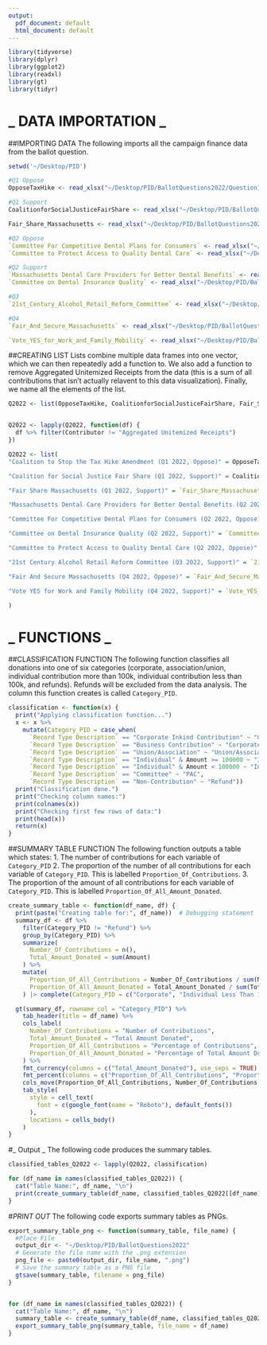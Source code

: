 ```yaml
---
output:
  pdf_document: default
  html_document: default
---
```


```r
library(tidyverse)
library(dplyr)
library(ggplot2)
library(readxl)
library(gt)
library(tidyr)
```

# _ DATA IMPORTATION _

##IMPORTING DATA
The following imports all the campaign finance data from the ballot question. 
```r
setwd('~/Desktop/PID')

#Q1 Oppose
OpposeTaxHike <- read_xlsx("~/Desktop/PID/BallotQuestions2022/Question1/Coalition_to_Stop_the_Tax_Hike_Amendment.xlsx")

#Q1 Support
CoalitionforSocialJusticeFairShare <- read_xlsx("~/Desktop/PID/BallotQuestions2022/Question1/CoalitionforSocialJusticeFairShare.xlsx")

Fair_Share_Massachusetts <- read_xlsx("~/Desktop/PID/BallotQuestions2022/Question1/Fair_Share_Massachusetts.xlsx") 

#Q2 Oppose
`Committee For Competitive Dental Plans for Consumers` <- read_xlsx("~/Desktop/PID/BallotQuestions2022/Question2/Committee For Competitive Dental Plans for Consumers.xlsx")
`Committee to Protect Access to Quality Dental Care` <- read_xlsx("~/Desktop/PID/BallotQuestions2022/Question2/Committee_to_Protect_Access_to_Quality_Dental_Care.xlsx")

#Q2 Support
`Massachusetts Dental Care Providers for Better Dental Benefits` <- read_xlsx("~/Desktop/PID/BallotQuestions2022/Question2/Massachusetts Dental Care Providers for Better Dental Benefits.xlsx")
`Committee on Dental Insurance Quality` <- read_xlsx("~/Desktop/PID/BallotQuestions2022/Question2/Committee on Dental Insurance Quality.xlsx")

#Q3 
`21st_Century_Alcohol_Retail_Reform_Committee` <- read_xlsx("~/Desktop/PID/BallotQuestions2022/Question3/21st_Century_Alcohol_Retail_Reform_Committee.xlsx")

#Q4
`Fair_And_Secure_Massachusetts` <- read_xlsx("~/Desktop/PID/BallotQuestions2022/Question4/Fair_And_Secure_Massachusetts.xlsx")

`Vote_YES_for_Work_and_Family_Mobility` <- read_xlsx("~/Desktop/PID/BallotQuestions2022/Question4/Vote_YES_for_Work_and_Family_Mobility.xlsx")
```

##CREATING LIST
Lists combine multiple data frames into one vector, which we can then repeatedly add a function to. We also add a function to remove Aggregated Unitemized Receipts from the data (this is a sum of all contributions that isn't actually relavent to this data visualization). Finally, we name all the elements of the list. 

```r
Q2022 <- list(OpposeTaxHike, CoalitionforSocialJusticeFairShare, Fair_Share_Massachusetts, `Massachusetts Dental Care Providers for Better Dental Benefits`, `Committee For Competitive Dental Plans for Consumers`, `Committee on Dental Insurance Quality`, `Committee to Protect Access to Quality Dental Care`, `21st_Century_Alcohol_Retail_Reform_Committee`, `Fair_And_Secure_Massachusetts`, `Vote_YES_for_Work_and_Family_Mobility`)


Q2022 <- lapply(Q2022, function(df) {
  df %>% filter(Contributor != "Aggregated Unitemized Receipts")
})

Q2022 <- list(
"Coalition to Stop the Tax Hike Amendment (Q1 2022, Oppose)" = OpposeTaxHike, 

"Coalition for Social Justice Fair Share (Q1 2022, Support)" = CoalitionforSocialJusticeFairShare, 

"Fair Share Massachusetts (Q1 2022, Support)" = `Fair_Share_Massachusetts`, 

"Massachusetts Dental Care Providers for Better Dental Benefits (Q2 2022, Support)" = `Massachusetts Dental Care Providers for Better Dental Benefits`,

"Committee For Competitive Dental Plans for Consumers (Q2 2022, Oppose)" = `Committee For Competitive Dental Plans for Consumers`, 

"Committee on Dental Insurance Quality (Q2 2022, Support)" = `Committee on Dental Insurance Quality`, 

"Committee to Protect Access to Quality Dental Care (Q2 2022, Oppose)" = `Committee to Protect Access to Quality Dental Care`,

"21st Century Alcohol Retail Reform Committee (Q3 2022, Support)" = `21st_Century_Alcohol_Retail_Reform_Committee`,

"Fair And Secure Massachusetts (Q4 2022, Oppose)" = `Fair_And_Secure_Massachusetts`,

"Vote YES for Work and Family Mobility (Q4 2022, Support)" = `Vote_YES_for_Work_and_Family_Mobility`

)

```

# _ FUNCTIONS _ 

##CLASSIFICATION FUNCTION
The following function classifies all donations into one of six categories (corporate, association/union, individual contribution more than 100k, individual contribution less than 100k, and refunds). Refunds will be excluded from the data analysis. The column this function creates is called `Category_PID`. 

```r
classification <- function(x) { 
  print("Applying classification function...")
  x <- x %>%       
    mutate(Category_PID = case_when(
      `Record Type Description` == "Corporate Inkind Contribution" ~ "Corporate", 
      `Record Type Description` == "Business Contribution" ~ "Corporate", 
      `Record Type Description` == "Union/Association" ~ "Union/Association",
      `Record Type Description` == "Individual" & Amount >= 100000 ~ "Individual More Than 100K", 
      `Record Type Description` == "Individual" & Amount < 100000 ~ "Individual Less Than 100K",
      `Record Type Description` == "Committee" ~ "PAC", 
      `Record Type Description` == "Non-Contribution" ~ "Refund"))
  print("Classification done.")
  print("Checking column names:")
  print(colnames(x))
  print("Checking first few rows of data:")
  print(head(x))
  return(x)
}
```

##SUMMARY TABLE FUNCTION
The following function outputs a table which states:
1. The number of contributions for each variable of `Category_PID`
2. The proportion of the number of all contributions for each variable of `Category_PID`. This is labelled `Proportion_Of_Contributions`.
3. The proportion of the amount of all contributions for each variable of `Category_PID`. This is labelled 
`Proportion_Of_All_Amount_Donated`.

```r
create_summary_table <- function(df_name, df) {
  print(paste("Creating table for:", df_name))  # Debugging statement
  summary_df <- df %>%
    filter(Category_PID != "Refund") %>%
    group_by(Category_PID) %>%
    summarize(
      Number_Of_Contributions = n(),
      Total_Amount_Donated = sum(Amount)
    ) %>%
    mutate(
      Proportion_Of_All_Contributions = Number_Of_Contributions / sum(Number_Of_Contributions),
      Proportion_Of_All_Amount_Donated = Total_Amount_Donated / sum(Total_Amount_Donated)
    ) |> complete(Category_PID = c("Corporate", "Individual Less Than 100K", "Individual More Than 100K", "Union/Association", "PAC"), fill = list(Number_Of_Contributions = 0, Total_Amount_Donated = 0, Proportion_Of_All_Contributions = 0, Proportion_Of_All_Amount_Donated = 0))

  gt(summary_df, rowname_col = "Category_PID") %>%
    tab_header(title = df_name) %>%
    cols_label(
      Number_Of_Contributions = "Number of Contributions", 
      Total_Amount_Donated = "Total Amount Donated", 
      Proportion_Of_All_Contributions = "Percentage of Contributions", 
      Proportion_Of_All_Amount_Donated = "Percentage of Total Amount Donated"
    ) %>%
    fmt_currency(columns = c("Total_Amount_Donated"), use_seps = TRUE) %>%
    fmt_percent(columns = c("Proportion_Of_All_Contributions", "Proportion_Of_All_Amount_Donated"), decimals = 2) %>%
    cols_move(Proportion_Of_All_Contributions, Number_Of_Contributions) %>%
    tab_style(
      style = cell_text(
        font = c(google_font(name = "Roboto"), default_fonts())
      ),
      locations = cells_body()
    )
}
``` 

#_ Output _ 
The following code produces the summary tables.

```r
classified_tables_Q2022 <- lapply(Q2022, classification)

for (df_name in names(classified_tables_Q2022)) {
  cat("Table Name:", df_name, "\n")
  print(create_summary_table(df_name, classified_tables_Q2022[[df_name]]))
}

```


#_PRINT OUT_ 
The following code exports summary tables as PNGs. 

```r
export_summary_table_png <- function(summary_table, file_name) {
  #Place File
  output_dir <- "~/Desktop/PID/BallotQuestions2022"
  # Generate the file name with the .png extension
  png_file <- paste0(output_dir, file_name, ".png")
  # Save the summary table as a PNG file
  gtsave(summary_table, filename = png_file)
}


for (df_name in names(classified_tables_Q2022)) {
  cat("Table Name:", df_name, "\n")
  summary_table <- create_summary_table(df_name, classified_tables_Q2022[[df_name]])
  export_summary_table_png(summary_table, file_name = df_name)
}
```





